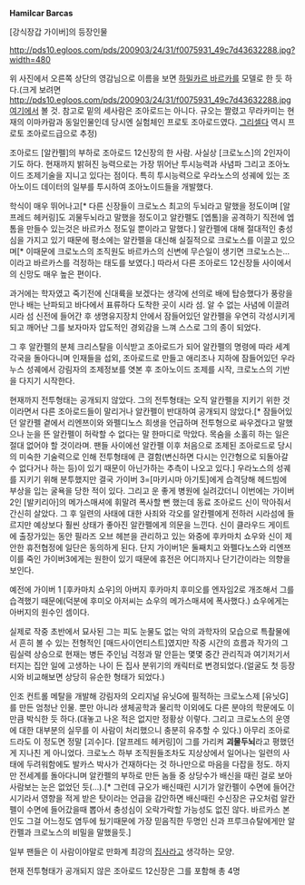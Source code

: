 '''Hamilcar Barcas'''

[강식장갑 가이버]의 등장인물

http://pds10.egloos.com/pds/200903/24/31/f0075931_49c7d43632288.jpg?width=480

위 사진에서 오른쪽 상단의 영감님으로 이름을 보면 [[하밀카르 바르카]]를 모델로 한 듯 하다.(크게 보려면 [[http://pds10.egloos.com/pds/200903/24/31/f0075931_49c7d43632288.jpg 여기]]에서 볼 것. 참고로 밑의 세사람은 조아로드는 아니다. 규오는 짤렸고 무라카미는 현재의 이마카람과 동일인물인데 당시엔 실험체인 프로토 조아로드였다. [[그리셀다]] 역시 프로토 조아로드급으로 추정)

조아로드 [알칸펠]의 부하로 조아로드 12신장의 한 사람. 사실상 [크로노스]의 2인자이기도 하다. 현재까지 밝혀진 능력으로는 가장 뛰어난 투시능력과 사념파 그리고 조아노이드 조제기술을 지니고 있다는 점이다. 특히 투시능력으로 우라노스의 성궤에 있는 조아노이드 데이터의 일부를 투시하여 조아노이드들을 개발했다.

학식이 매우 뛰어나고[* 다른 신장들이 크로노스 최고의 두뇌라고 말했을 정도이며 [알프레드 헤커링]도 괴물두뇌라고 말했을 정도이고 알칸펠도 [엡톰]을 공격하기 직전에 엡톰을 만들수 있는것은 바르카스 정도일 뿐이라고 말했다.] 알칸펠에 대해 절대적인 충성심을 가지고 있기 때문에 평소에는 알칸펠을 대신해 실질적으로 크로노스를 이끌고 있으며[* 이때문에 크로노스의 조직원도 바르카스의 신변에 무슨일이 생기면 크로노스는...이라고 바르카스를 걱정하는 태도를 보였다.] 따라서 다른 조아로드 12신장들 사이에서의 신망도 매우 높은 편이다.

과거에는 학자였고 죽기전에 신대륙을 보겠다는 생각에 선의로 배에 탑승했다가 풍랑을 만나 배는 난파되고 바다에서 표류하다 도착한 곳이 시라 섬. 알 수 없는 사념에 이끌려 시라 섬 신전에 들어간 후 생명유지장치 안에서 잠들어있던 알칸펠을 우연히 각성시키게 되고 깨어난 그를 보자마자 압도적인 경외감을 느껴 스스로 그의 종이 되었다.

그 후 알칸펠의 분체 크리스탈을 이식받고 조아로드가 되어 알칸펠의 명령에 따라 세계 각국을 돌아다니며 인재들을 섭외, 조아로드로 만들고 애리조나 지하에 잠들어있던 우라누스 성궤에서 강림자의 조제정보를 엿본 후 조아노이드 조제를 시작, 크로노스의 기반을 다지기 시작한다.

현재까지 전투형태는 공개되지 않았다. 그의 전투형태는 오직 알칸펠을 지키기 위한 것이라면서 다른 조아로드들이 말리거나 알칸펠이 반대하여 공개되지 않았다.[* 잠들어있던 알칸펠 곁에서 리엔쯔이와 와펠디노스 희생을 언급하며 전투형으로 싸우겠다고 말했으나 눈을 뜬 알칸펠이 허락할 수 없다는 말 한마디로 막았다. 목숨을 소홀히 하는 일은 절대 없어야 할 것이라며. 팬들 사이에선 알칸펠 이후 처음으로 조제된 조아로드로 당시의 미숙한 기술력으로 인해 전투형태에 큰 결함(변신하면 다시는 인간형으로 되돌아갈 수 없다거나 하는 등)이 있기 때문이 아닌가하는 추측이 나오고 있다.] 우라노스의 성궤를 지키기 위해 분투했지만 결국 가이버 3=[마키시마 아기토]에게 습격당해 헤드빔에 부상을 입는 굴욕을 당한 적이 있다. 그리고 운 좋게 병원에 실려갔더니 이번에는 가이버 2인 [발키리아]의 메가스매셔에 휘말려 폭사할 뻔 했는데 동료 조아로드 신이 막아줘서 간신히 살았다. 그 후 일련의 사태에 대한 사죄와 각오를 알칸펠에게 전하러 시라섬에 들르지만 예상보다 훨씬 상태가 좋아진 알칸펠에게 의문을 느낀다. 신이 클라우드 게이트에 출장가있는 동안 필라즈 오브 헤븐을 관리하고 있는 와중에 후카마치 쇼우와 신이 제안한 휴전협정에 일단은 동의하게 된다. 단지 가이버1은 둘째치고 와펠다노스와 리엔쯔이를 죽인 가이버3에게는 원한이 있기 때문에 휴전은 어디까지나 단기간이라는 의향을 보인다.

예전에 가이버 1 [후카마치 쇼우]의 아버지 후카마치 후미오를 엔자임2로 개조해서 그를 습격했기 때문에(덕분에 후미오 아저씨는 쇼우의 메가스매셔에 폭사했다.) 쇼우에게는 아버지의 원수인 셈이다.

실제로 작중 초반에서 묘사된 그는 피도 눈물도 없는 악의 과학자의 모습으로 특촬물에서 흔히 볼 수 있는 전형적인 [매드사이언티스트]였지만 작중 시간의 흐름과 작가의 그림실력 상승으로 현재는 병든 주인님 걱정과 말 안듣는 몇몇 중간 관리직과 여기저기서 터지는 집안 일에 고생하는 나이 든 집사 분위기의 캐릭터로 변경되었다.(얼굴도 첫 등장시와 비교해보면 상당히 유순한 형태가 되었다.)




인조 컨트롤 메탈을 개발해 강림자의 오리지널 유닛G에 필적하는 크로노스제 [유닛G]를 만든 엄청난 인물. 뿐만 아니라 생체공학과 물리학 이외에도 다른 분야의 학문에도 이만큼 박식한 듯 하다.(대놓고 나온 적은 없지만 정황상 이렇다. 그리고 크로노스의 운영에 대한 대부분의 실무를 이 사람이 처리했으니 충분히 유추할 수 있다.) 아무리 조아로드라도 이 정도면 정말 [괴수]다. [알프레드 헤커링]이 그를 가리켜 '''괴물두뇌'''라고  평했던 게 지나친 게 아니었다. 크로노스 하부 조직원들조차도 지상상에서 일어나는 일련의 사태에 두려워함에도 발카스 박사가 건재하다는 것 하나만으로 마음을 다잡을 정도. 하지만 전세계를 돌아다니며 알칸펠의 부하로 만든 놈들 중 상당수가 배신을 때린 걸로 보아 사람보는 눈은 없었던 듯(…).[* 그런데 규오가 배신때린 시기가 알칸펠이 수면에 들어간 시기라서 영향을 적게 받은 탓이라는 언급을 감안하면 배신때린 수신장은 규오처럼 알칸펠이 수면에 들어갔을때 뽑아서 충성심이 오락가락할 가능성도 없진 않다. 바르카스 본인도 그걸 어느정도 염두에 뒀기때문에 가장 믿음직한 두명인 신과 프루크슈탈에게만 알칸펠과 크로노스의 비밀을 말했을듯.]


일부 팬들은 이 사람이야말로 만화계 최강의 [[집사]]라고 생각하는 모양.


현재 전투형태가 공개되지 않은 조아로드 12신장은 그를 포함해 총 4명

